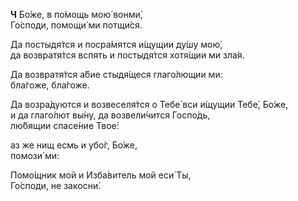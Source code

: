 **Ч** Бо́же, в по́мощь мою́ вонми́,  
Го́споди, помощи́ ми потщи́ся.

Да постыдя́тся и посра́мятся и́щущии ду́шу мою́,  
да возвратя́тся вспять и постыдя́тся хотя́щии ми зла́я.

Да возвратя́тся а́бие стыдя́щеся глаго́лющии ми:  
бла́гоже, бла́гоже.

Да возра́дуются и возвеселя́тся о Тебе́ вси и́щущии Тебе́, Бо́же,  
и да глаго́лют вы́ну, да возвели́чится Госпо́дь,  
лю́бящии спасе́ние Твое́:

аз же нищ есмь и убо́г, Бо́же,  
помози́ ми:

Помо́щник мой и Изба́витель мой еси́ Ты,  
Го́споди, не закосни́.
